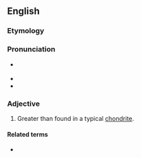 ==English==

===Etymology===
{{prefix|en|super|chondritic}}

===Pronunciation===
* {{a|GA}} {{IPA|en|/supɚkɑnˈdɹɪtɪk/}}
* {{rhymes|en|ɪtɪk}}
* {{hyph|en|su|per|chon|drit|ic}}

===Adjective===
{{en-adj|-}}

# {{lb|en|planetology|of an elemental ratio}} Greater than found in a typical [[chondrite]].

====Related terms====
* {{l|en|subchondritic}}